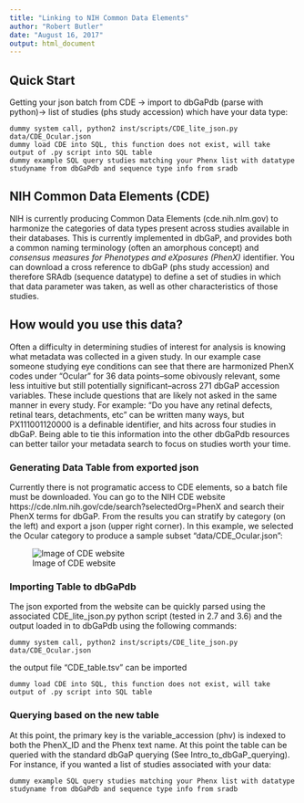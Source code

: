 ```yaml
---
title: "Linking to NIH Common Data Elements"
author: "Robert Butler"
date: "August 16, 2017"
output: html_document
---
```


## Quick Start

Getting your json batch from CDE -> import to dbGaPdb (parse with python)-> list of studies (phs study accession) which have your data type:

```
dummy system call, python2 inst/scripts/CDE_lite_json.py data/CDE_Ocular.json
dummy load CDE into SQL, this function does not exist, will take output of .py script into SQL table
dummy example SQL query studies matching your Phenx list with datatype studyname from dbGaPdb and sequence type info from sradb
```

## NIH Common Data Elements (CDE)

NIH is currently producing Common Data Elements (cde.nih.nlm.gov) to harmonize the categories of data types present across studies available in their databases. This is currently implemented in dbGaP, and provides both a common naming terminology (often an amorphous concept) and *consensus measures for Phenotypes and eXposures (PhenX)* identifier. You can download a cross reference to dbGaP (phs study accession) and therefore SRAdb (sequence datatype) to define a set of studies in which that data parameter was taken, as well as other characteristics of those studies.

## How would you use this data?

Often a difficulty in determining studies of interest for analysis is knowing what metadata was collected in a given study. In our example case someone studying eye conditions can see that there are harmonized PhenX codes under "Ocular" for 36 data points--some obivously relevant, some less intuitive but still potentially significant--across 271 dbGaP accession variables. These include questions that are likely not asked in the same manner in every study. For example: "Do you have any retinal defects, retinal tears, detachments, etc" can be written many ways, but PX111001120000 is a definable identifier, and hits across four studies in dbGaP. Being able to tie this information into the other dbGaPdb resources can better tailor your metadata search to focus on studies worth your time. 

### Generating Data Table from exported json  

Currently there is not programatic access to CDE elements, so a batch file must be downloaded. You can go to the NIH CDE website https://cde.nlm.nih.gov/cde/search?selectedOrg=PhenX and search their PhenX terms for dbGaP. From the results you can stratify by category (on the left) and export a json (upper right corner). In this example, we selected the Ocular category to produce a sample subset "data/CDE_Ocular.json":

![Image of CDE website](./NIH_CDE.PNG)

### Importing Table to dbGaPdb

The json exported from the website can be quickly parsed using the associated CDE_lite_json.py python script (tested in 2.7 and 3.6) and the output loaded in to dbGaPdb using the following commands:  

```
dummy system call, python2 inst/scripts/CDE_lite_json.py data/CDE_Ocular.json
```

the output file "CDE_table.tsv" can be imported

```
dummy load CDE into SQL, this function does not exist, will take output of .py script into SQL table
```

### Querying based on the new table

At this point, the primary key is the variable_accession (phv) is indexed to both the PhenX_ID and the Phenx text name. At this point the table can be queried with the standard dbGaP querying (See Intro_to_dbGaP_querying). For instance, if you wanted a list of studies associated with your data:

```
dummy example SQL query studies matching your Phenx list with datatype studyname from dbGaPdb and sequence type info from sradb
```
